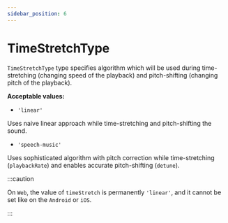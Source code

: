 ```yaml
---
sidebar_position: 6
---
```


# TimeStretchType

`TimeStretchType` type specifies algorithm which will be used during time-stretching (changing speed of the playback) and pitch-shifting (changing pitch of the playback).

**Acceptable values:**
  - `'linear'`

  Uses naive linear approach while time-stretching and pitch-shifting the sound.

  - `'speech-music'`

  Uses sophisticated algorithm with pitch correction while time-stretching (`playbackRate`) and enables accurate pitch-shifting (`detune`).

:::caution

On `Web`, the value of `timeStretch` is permanently `'linear'`, and it cannot be set like on the `Android` or `iOS`.

:::

